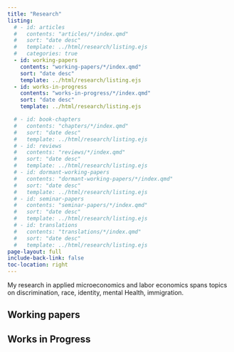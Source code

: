 ```yaml
---
title: "Research"
listing:
  # - id: articles
  #   contents: "articles/*/index.qmd"
  #   sort: "date desc"
  #   template: ../html/research/listing.ejs
  #   categories: true
  - id: working-papers
    contents: "working-papers/*/index.qmd"
    sort: "date desc"
    template: ../html/research/listing.ejs
  - id: works-in-progress
    contents: "works-in-progress/*/index.qmd"
    sort: "date desc"
    template: ../html/research/listing.ejs

  # - id: book-chapters
  #   contents: "chapters/*/index.qmd"
  #   sort: "date desc"
  #   template: ../html/research/listing.ejs
  # - id: reviews
  #   contents: "reviews/*/index.qmd"
  #   sort: "date desc"
  #   template: ../html/research/listing.ejs
  # - id: dormant-working-papers
  #   contents: "dormant-working-papers/*/index.qmd"
  #   sort: "date desc"
  #   template: ../html/research/listing.ejs
  # - id: seminar-papers
  #   contents: "seminar-papers/*/index.qmd"
  #   sort: "date desc"
  #   template: ../html/research/listing.ejs
  # - id: translations
  #   contents: "translations/*/index.qmd"
  #   sort: "date desc"
  #   template: ../html/research/listing.ejs
page-layout: full
include-back-link: false
toc-location: right
---
```


My research in applied microeconomics and labor economics spans topics on discrimination, race, identity, mental Health, immigration. 



<!-- ## Journal articles

:::{#articles}
::: -->


## Working papers

:::{#working-papers}
:::

## Works in Progress

:::{#works-in-progress}
:::

<!-- ## Book chapters

:::{#book-chapters}
:::


## Reviews

:::{#reviews}
:::


## Dormant working papers

:::{#dormant-working-papers}
:::


## Selected seminar papers

:::{#seminar-papers}
:::


## Translations

:::{#translations}
::: -->
